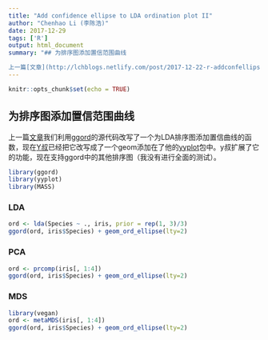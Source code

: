 ```yaml
---
title: "Add confidence ellipse to LDA ordination plot II"
author: "Chenhao Li (李陈浩)"
date: 2017-12-29
tags: ['R']
output: html_document
summary: "## 为排序图添加置信范围曲线

上一篇[文章](http://lchblogs.netlify.com/post/2017-12-22-r-addconfellipselda/)我们利用[ggord](https://github.com/fawda123/ggord)的源代码改写了一个为LDA排序图添加置信曲线的函数，现在[Y叔](https://guangchuangyu.github.io/)已经把它改写成了一个geom添加在了他的[yyplot](https://github.com/GuangchuangYu/yyplot)包中。y叔扩展了它的功能，现在支持ggord中的其他排序图（我没有进行全面的测试）。"
---
```


```r
knitr::opts_chunk$set(echo = TRUE)
```

## 为排序图添加置信范围曲线

上一篇[文章](http://lchblogs.netlify.com/post/2017-12-22-r-addconfellipselda/)我们利用[ggord](https://github.com/fawda123/ggord)的源代码改写了一个为LDA排序图添加置信曲线的函数，现在[Y叔](https://guangchuangyu.github.io/)已经把它改写成了一个geom添加在了他的[yyplot](https://github.com/GuangchuangYu/yyplot)包中。y叔扩展了它的功能，现在支持ggord中的其他排序图（我没有进行全面的测试）。

```r
library(ggord)
library(yyplot)
library(MASS)
```

### LDA

```r
ord <- lda(Species ~ ., iris, prior = rep(1, 3)/3)
ggord(ord, iris$Species) + geom_ord_ellipse(lty=2)
```

### PCA

```r
ord <- prcomp(iris[, 1:4])
ggord(ord, iris$Species) + geom_ord_ellipse(lty=2)
```

### MDS

```r
library(vegan)
ord <- metaMDS(iris[, 1:4])
ggord(ord, iris$Species) + geom_ord_ellipse(lty=2)

```
